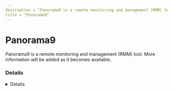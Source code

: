 ```yaml
---
description = "Panorama9 is a remote monitoring and management (RMM) tool. More information will be added as it becomes available."
title = "Panorama9"
---
```




# Panorama9

Panorama9 is a remote monitoring and management (RMM) tool. More information will be added as it becomes available.

### Details
<Details author={""}
         category={""}
         created={""}
         website={""}
         lastModified={"2/9/2024"}
         privileges={""}
         free={ false }
         verification={ false }
/>

#### Installation Paths
<Card code={ ["p9agent*.exe"] }/>





### Forensic Artifacts




#### Network Artifacts
<EuiSpacer size="xl"/>
<NetworkArtifactsTable data={ [{"Description": "Known remote domains", "Domains": ["trusted.panorama9.com", "changes.panorama9.com", "panorama9.com"], "Ports": []}] }/>




### Detections
- Detects potential network activity of Panorama9 RMM tool
  - [Sigma Rule](https://github.com/magicsword-io/LOLRMM/blob/main/detections/sigma/panorama9_network_sigma.yml)
- Detects potential processes activity of Panorama9 RMM tool
  - [Sigma Rule](https://github.com/magicsword-io/LOLRMM/blob/main/detections/sigma/panorama9_processes_sigma.yml)

### References
- [https://support.panorama9.com/en/articles/1859605-what-ports-and-hosts-does-the-p9-agent-communicate-with](https://support.panorama9.com/en/articles/1859605-what-ports-and-hosts-does-the-p9-agent-communicate-with)

